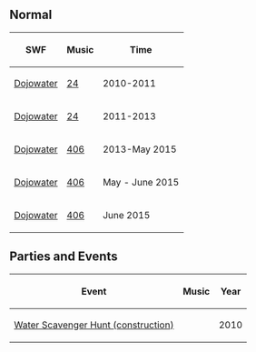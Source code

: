 

==Normal==
<center>
{|class="wikitable" border="1"
!SWF!!Music!!Time
|-
|[[Media:RoomsDojowater.swf|Dojowater]]||[[Media:Music24.swf|24]]||2010-2011
|-
|[[Media:RoomsDojowater 2.swf|Dojowater]]||[[Media:Music24.swf|24]]||2011-2013
|-
|[[Media:RoomsDojowater 3.swf|Dojowater]]||[[Media:Music406.swf|406]]||2013-May 2015
|-
|[[Media:RoomsDojowater-May2015.swf|Dojowater]]||[[Media:Music406.swf|406]]||May - June 2015
|-
|[[Media:RoomsDojowater-June2015.swf|Dojowater]]||[[Media:Music406.swf|406]]||June 2015
|}
</center>

==Parties and Events==
<center>
{|class="wikitable" border="1"
!Event
!Music
!Year
|-
|[[Media:WaterDojoConstruction.swf|Water Scavenger Hunt (construction)]]||||2010
|}
</center>

{{Places}}